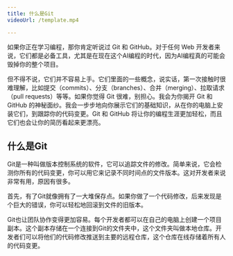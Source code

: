 ```yaml
---
title: 什么是Git
videoUrl: /template.mp4

---
```

如果你正在学习编程，那你肯定听说过 Git 和 GitHub。对于任何 Web 开发者来说，它们都是必备工具，尤其是在现在这个AI编程的时代，因为AI编程真的可能会毁掉你的整个项目。

但不得不说，它们并不容易上手。它们里面的一些概念，说实话，第一次接触时很难理解，比如提交（commits）、分支（branches）、合并（merging）、拉取请求（pull requests）等等。如果你觉得 Git 很难，别担心。我会为你揭开 Git 和 GitHub 的神秘面纱。我会一步步地向你展示它们的基础知识，从在你的电脑上安装它们，到跟踪你的代码变更。Git 和 GitHub 将让你的编程生涯更加轻松，而且它们也会让你的简历看起来更漂亮。

## 什么是Git

Git是一种叫做版本控制系统的软件，它可以追踪文件的修改。简单来说，它会检测你所有的代码变更，你可以用它来记录不同时间点的文件版本。这对开发者来说非常有用，原因有很多。

首先，有了Git就像拥有了一大堆保存点。如果你做了一个代码修改，后来发现是个巨大的错误，你可以轻松地回滚到文件的旧版本。

Git也让团队协作变得更加容易。每个开发者都可以在自己的电脑上创建一个项目副本。这个副本存储在一个连接到Git的文件夹中，这个文件夹叫做本地仓库。开发者们可以将他们的代码修改推送到主要的远程仓库，这个仓库在线存储着所有人的代码变更。
